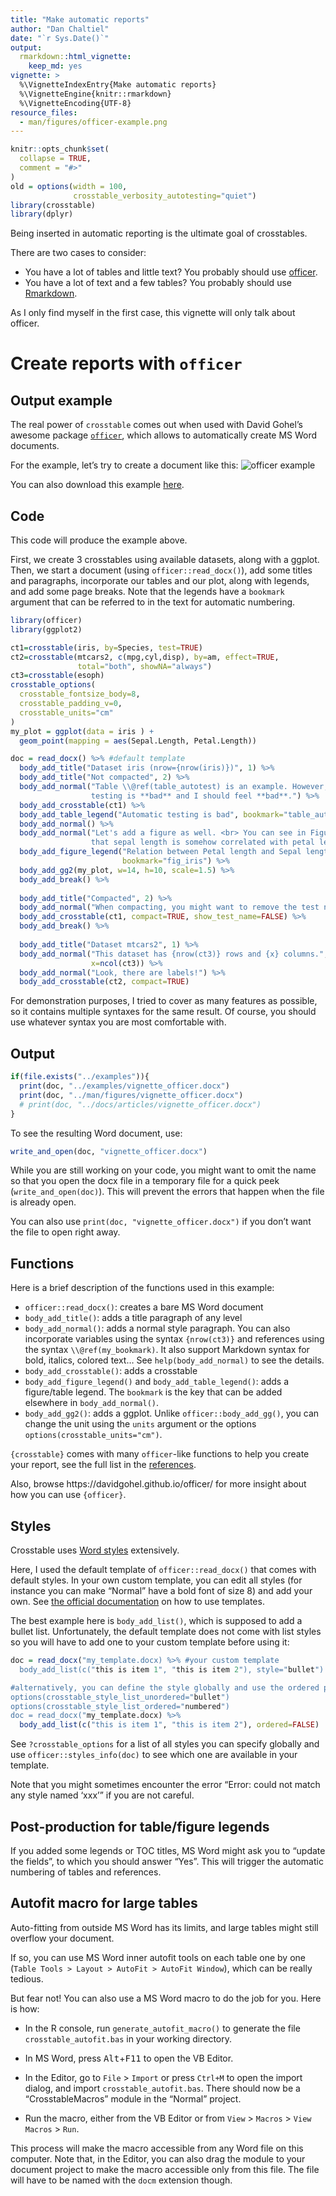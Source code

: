 ```yaml
---
title: "Make automatic reports"
author: "Dan Chaltiel"
date: "`r Sys.Date()`"
output:
  rmarkdown::html_vignette: 
    keep_md: yes
vignette: >
  %\VignetteIndexEntry{Make automatic reports}
  %\VignetteEngine{knitr::rmarkdown}
  %\VignetteEncoding{UTF-8}
resource_files:
  - man/figures/officer-example.png
---
```


```r
knitr::opts_chunk$set(
  collapse = TRUE,
  comment = "#>"
)
old = options(width = 100, 
              crosstable_verbosity_autotesting="quiet")
library(crosstable)
library(dplyr)
```


Being inserted in automatic reporting is the ultimate goal of crosstables.

There are two cases to consider:

 * You have a lot of tables and little text? You probably should use [officer](#create-reports-with-officer).
 * You have a lot of text and a few tables? You probably should use [Rmarkdown](#create-reports-with-rmarkdown).

As I only find myself in the first case, this vignette will only talk about officer.

# Create reports with `officer`

## Output example

The real power of `crosstable` comes out when used with David Gohel's awesome package [`officer` ](https://davidgohel.github.io/officer/), which allows to automatically create MS Word documents. 

For the example, let's try to create a document like this: 
![officer example](officer-example.png)

You can also download this example [here](https://github.com/DanChaltiel/crosstable/raw/main/examples/vignette_officer.docx).

## Code

This code will produce the example above.

First, we create 3 crosstables using available datasets, along with a ggplot. Then, we start a document (using `officer::read_docx()`), add some titles and paragraphs, incorporate our tables and our plot, along with legends, and add some page breaks. Note that the legends have a `bookmark` argument that can be referred to in the text for automatic numbering.

```r
library(officer)
library(ggplot2)

ct1=crosstable(iris, by=Species, test=TRUE)
ct2=crosstable(mtcars2, c(mpg,cyl,disp), by=am, effect=TRUE, 
               total="both", showNA="always")
ct3=crosstable(esoph)
crosstable_options(
  crosstable_fontsize_body=8,
  crosstable_padding_v=0,
  crosstable_units="cm"
)
my_plot = ggplot(data = iris ) +
  geom_point(mapping = aes(Sepal.Length, Petal.Length))

doc = read_docx() %>% #default template
  body_add_title("Dataset iris (nrow={nrow(iris)})", 1) %>%
  body_add_title("Not compacted", 2) %>%
  body_add_normal("Table \\@ref(table_autotest) is an example. However, automatic 
                  testing is **bad** and I should feel **bad**.") %>%
  body_add_crosstable(ct1) %>%
  body_add_table_legend("Automatic testing is bad", bookmark="table_autotest") %>%
  body_add_normal() %>%  
  body_add_normal("Let's add a figure as well. <br> You can see in Figure \\@ref(fig_iris) 
                  that sepal length is somehow correlated with petal length.") %>%
  body_add_figure_legend("Relation between Petal length and Sepal length", 
                         bookmark="fig_iris") %>% 
  body_add_gg2(my_plot, w=14, h=10, scale=1.5) %>% 
  body_add_break() %>%
  
  body_add_title("Compacted", 2) %>%
  body_add_normal("When compacting, you might want to remove the test names.") %>%
  body_add_crosstable(ct1, compact=TRUE, show_test_name=FALSE) %>%
  body_add_break() %>%
  
  body_add_title("Dataset mtcars2", 1) %>%
  body_add_normal("This dataset has {nrow(ct3)} rows and {x} columns.", 
                  x=ncol(ct3)) %>%
  body_add_normal("Look, there are labels!") %>%
  body_add_crosstable(ct2, compact=TRUE)
```

For demonstration purposes, I tried to cover as many features as possible, so it contains multiple syntaxes for the same result. Of course, you should use whatever syntax you are most comfortable with.

## Output

```r
if(file.exists("../examples")){
  print(doc, "../examples/vignette_officer.docx")
  print(doc, "../man/figures/vignette_officer.docx")
  # print(doc, "../docs/articles/vignette_officer.docx")
}
```

To see the resulting Word document, use:

```r
write_and_open(doc, "vignette_officer.docx")
```

While you are still working on your code, you might want to omit the name so that you open the docx file in a temporary file for a quick peek (`write_and_open(doc)`). This will prevent the errors that happen when the file is already open. 

You can also use `print(doc, "vignette_officer.docx")` if you don't want the file to open right away.

## Functions

Here is a brief description of the functions used in this example:

 + `officer::read_docx()`: creates a bare MS Word document
 + `body_add_title()`: adds a title paragraph of any level
 + `body_add_normal()`: adds a normal style paragraph. You can also incorporate variables using the syntax `{nrow(ct3)}` and references using the syntax `\\@ref(my_bookmark)`. It also support Markdown syntax for bold, italics, colored text... See `help(body_add_normal)` to see the details.
 + `body_add_crosstable()`: adds a crosstable
 + `body_add_figure_legend()` and `body_add_table_legend()`: adds a figure/table legend. The `bookmark` is the key that can be added elsewhere in `body_add_normal()`.
 + `body_add_gg2()`: adds a ggplot. Unlike `officer::body_add_gg()`, you can change the unit using the `units` argument or the options `options(crosstable_units="cm")`.

`{crosstable}` comes with many `officer`-like functions to help you create your report, see the full list in the [references](https://danchaltiel.github.io/crosstable/reference/index.html#officer-helpers).

Also, browse https://davidgohel.github.io/officer/ for more insight about how you can use `{officer}`.

## Styles

Crosstable uses [Word styles](https://support.microsoft.com/fr-fr/office/personnaliser-ou-cr%C3%A9er-des-styles-d38d6e47-f6fc-48eb-a607-1eb120dec563) extensively.

Here, I used the default template of `officer::read_docx()` that comes with default styles. In your own custom template, you can edit all styles (for instance you can make "Normal" have a bold font of size 8) and add your own. See [the official documentation](https://ardata-fr.github.io/officeverse/office-documents-generation.html#templates) on how to use templates.

The best example here is `body_add_list()`, which is supposed to add a bullet list. Unfortunately, the default template does not come with list styles so you will have to add one to your custom template before using it:

```r
doc = read_docx("my_template.docx) %>% #your custom template
  body_add_list(c("this is item 1", "this is item 2"), style="bullet")

#alternatively, you can define the style globally and use the ordered parameter
options(crosstable_style_list_unordered="bullet")
options(crosstable_style_list_ordered="numbered")
doc = read_docx("my_template.docx) %>%
  body_add_list(c("this is item 1", "this is item 2"), ordered=FALSE)
```

See `?crosstable_options` for a list of all styles you can specify globally and use `officer::styles_info(doc)` to see which one are available in your template.

Note that you might sometimes encounter the error "Error: could not match any style named 'xxx'" if you are not careful.

## Post-production for table/figure legends

If you added some legends or TOC titles, MS Word might ask you to "update the fields", to which you should answer "Yes". 
This will trigger the automatic numbering of tables and references.

## Autofit macro for large tables

Auto-fitting from outside MS Word has its limits, and large tables might still overflow your document.

If so, you can use MS Word inner autofit tools on each table one by one (`Table Tools > Layout > AutoFit > AutoFit Window`), which can be really tedious.

But fear not! You can also use a MS Word macro to do the job for you. Here is how:

* In the R console, run `generate_autofit_macro()` to generate the file `crosstable_autofit.bas` in your working directory.

* In MS Word, press <kbd>Alt</kbd>+<kbd>F11</kbd> to open the VB Editor.

* In the Editor, go to `File` > `Import` or press `Ctrl+M` to open the import dialog, and import `crosstable_autofit.bas`. There should now be a "CrosstableMacros" module in the "Normal" project.
* Run the macro, either from the VB Editor or from `View` > `Macros` > `View Macros` > `Run`.
  
This process will make the macro accessible from any Word file on this computer. Note that, in the Editor, you can also drag the module to your document project to make the macro accessible only from this file. The file will have to be named with the `docm` extension though.
